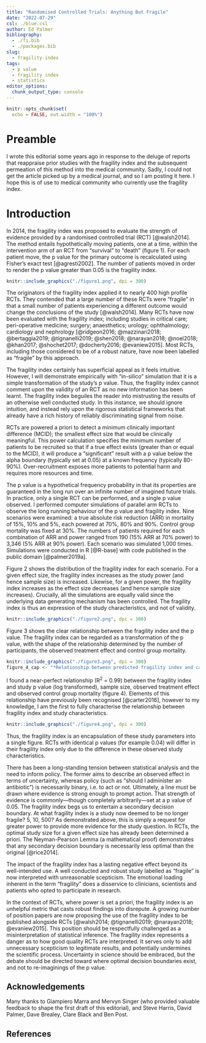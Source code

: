```yaml
---
title: "Randomised Controlled Trials: Anything But Fragile"
date: "2022-07-29"
csl: ./blue.csl
author: Ed Palmer
bibliography:
  - ./fi.bib
  - ./packages.bib
slug:
  - fragility-index
tags:
  - p value
  - fragility index
  - statistics
editor_options: 
  chunk_output_type: console
---
```


```r
knitr::opts_chunk$set(
  echo = FALSE, out.width = "100%")
```

# Preamble

I wrote this editorial some years ago in response to the deluge of reports that reappraise prior studies with the fragility index and the subsequent permeation of this method into the medical community.
Sadly, I could not get the article picked up by a medical journal, and so I am posting it here.
I hope this is of use to medical community who currently use the fragility index.

# Introduction

In 2014, the fragility index was proposed to evaluate the strength of evidence provided by a randomised controlled trial (RCT) [@walsh2014].
The method entails hypothetically moving patients, one at a time, within the intervention arm of an RCT from "survival" to "death" (figure 1).
For each patient move, the p value for the primary outcome is recalculated using Fisher’s exact test [@agresti2002].
The number of patients moved in order to render the p value greater than 0.05 is the fragility index.

```r
knitr::include_graphics("./figure1.png", dpi = 300)
```

The originators of the fragility index applied it to nearly 400 high profile RCTs.
They contended that a large number of these RCTs were “fragile” in that a small number of patients experiencing a different outcome would change the conclusions of the study [@walsh2014].
Many RCTs have now been evaluated with the fragility index; including studies in critical care; peri-operative medicine; surgery; anaesthetics; urology; ophthalmology; cardiology and nephrology [@ridgeon2016; @mazzinari2018; @bertaggia2019; @tignanelli2019; @shen2018; @narayan2018; @noel2018; @khan2017; @shochet2017; @docherty2016; @evaniew2015].
Most RCTs, including those considered to be of a robust nature, have now been labelled as "fragile" by this approach.

The fragility index certainly has superficial appeal as it feels intuitive.
However, I will demonstrate empirically with "in-silico" simulation that it is a simple transformation of the study's p value.
Thus, the fragility index cannot comment upon the validity of an RCT as no new information has been learnt.
The fragility index beguiles the reader into mistrusting the results of an otherwise well conducted study.
In this instance, we should ignore intuition, and instead rely upon the rigorous statistical frameworks that already have a rich history of reliably discriminating signal from noise.

RCTs are powered a priori to detect a minimum clinically important difference (MCID); the smallest effect size that would be clinically meaningful.
This power calculation specifies the minimum number of patients to be recruited so that if a true effect exists (greater than or equal to the MCID), it will produce a "significant" result with a p value below the alpha boundary (typically set at 0.05) at a known frequency (typically 80-90%).
Over-recruitment exposes more patients to potential harm and requires more resources and time.
 
The p value is a hypothetical frequency probability in that its properties are guaranteed in the long run over an infinite number of imagined future trials.
In practice, only a single RCT can be performed, and a single p value observed.
I performed computer simulations of parallel arm RCTs to observe the long running behaviour of the p value and fragility index.
Nine scenarios were examined: a true absolute risk reduction (ARR) in mortality of 15%, 10% and 5%, each powered at 70%, 80% and 90%.
Control group mortality was fixed at 30%.
The numbers of patients required for each combination of ARR and power ranged from 190 (15% ARR at 70% power) to 3,346 (5% ARR at 90% power).
Each scenario was simulated 1,000 times.
Simulations were conducted in R [@R-base] with code published in the public domain [@palmer2019a].

Figure 2 shows the distribution of the fragility index for each scenario.
For a given effect size, the fragility index increases as the study power (and hence sample size) is increased.
Likewise, for a given power, the fragility index increases as the effect size decreases (and hence sample size increases).
Crucially, all the simulations are equally valid since the underlying data generating mechanism has been controlled.
The fragility index is thus an expression of the study characteristics, and not of validity.

```r
knitr::include_graphics("./figure2.png", dpi = 300)
```

Figure 3 shows the clear relationship between the fragility index and the p value.
The fragility index can be regarded as a transformation of the p value, with the shape of the relationship determined by the number of participants, the observed treatment effect and control group mortality.

```r
knitr::include_graphics("./figure3.png", dpi = 300)
figure_4_cap <- "*Relationship between predicted fragility index and calculated fragility index. The predicted fragililty is a function of the log transformed p value, number of study participants, observed treatment effect and control group mortality.*"
```

I found a near-perfect relationship (R^2^ = 0.99) between the fragility index and study p value (log transformed), sample size, observed treatment effect and observed control group mortality (figure 4).
Elements of this relationship have previously been recognised [@carter2016], however to my knowledge, I am the first to fully characterise the relationship between fragility index and study characteristics.

```r
knitr::include_graphics("./figure4.png", dpi = 300)
```

Thus, the fragility index is an encapsulation of these study parameters into a single figure.
RCTs with identical p values (for example 0.04) will differ in their fragility index only due to the difference in these observed study characteristics.

There has been a long-standing tension between statistical analysis and the need to inform policy.
The former aims to describe an observed effect in terms of uncertainty, whereas policy (such as "should I administer an antibiotic") is necessarily binary, i.e. to act or not.
Ultimately, a line must be drawn where evidence is strong enough to prompt action.
That strength of evidence is commonly---though completely arbitrarily---set at a p value of 0.05.
The fragility index begs us to entertain a secondary decision boundary.
At what fragility index is a study now deemed to be no longer fragile?
5, 10, 500?
As demonstrated above, this is simply a request for greater power to provide more evidence for the study question.
In RCTs, the optimal study size for a given effect size has already been determined a priori.
The Neyman-Pearson Lemma (a mathematical proof) demonstrates that any secondary decision boundary is necessarily less optimal than the original [@rice2014].

The impact of the fragility index has a lasting negative effect beyond its well-intended use.
A well conducted and robust study labelled as “fragile” is now interpreted with unreasonable scepticism.
The emotional loading inherent in the term “fragility” does a disservice to clinicians, scientists and patients who opted to participate in research.

In the context of RCTs, where power is set a priori, the fragility index is an unhelpful metric that casts robust findings into disrepute.
A growing number of position papers are now proposing the use of the fragility index to be published alongside RCTs [@walsh2014; @tignanelli2019; @narayan2018; @evaniew2015].
This position should be respectfully challenged as a misinterpretation of statistical inference.
The fragility index represents a danger as to how good quality RCTs are interpreted.
It serves only to add unnecessary scepticism to legitimate results, and potentially undermines the scientific process.
Uncertainty in science should be embraced, but the debate should be directed toward where optimal decision boundaries exist, and not to re-imaginings of the p value.

## Acknowledgements

Many thanks to Giampiero Marra and Mervyn Singer (who provided valuable feedback to shape the first draft of this editorial), and Steve Harris, David Palmer, Dave Brealey, Clare Black and Ben Post.

## References
